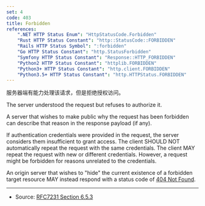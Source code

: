 ```yaml
---
set: 4
code: 403
title: Forbidden
references:
    ".NET HTTP Status Enum": "HttpStatusCode.Forbidden"
    "Rust HTTP Status Constant": "http::StatusCode::FORBIDDEN"
    "Rails HTTP Status Symbol": ":forbidden"
    "Go HTTP Status Constant": "http.StatusForbidden"
    "Symfony HTTP Status Constant": "Response::HTTP_FORBIDDEN"
    "Python2 HTTP Status Constant": "httplib.FORBIDDEN"
    "Python3+ HTTP Status Constant": "http.client.FORBIDDEN"
    "Python3.5+ HTTP Status Constant": "http.HTTPStatus.FORBIDDEN"
---
```


<CodeTitle code={code} title={title} />

服务器端有能力处理该请求，但是拒绝授权访问。

The server understood the request but refuses to authorize it.

A server that wishes to make public why the request has been forbidden can describe that reason in the response payload (if any).

If authentication credentials were provided in the request, the server considers them insufficient to grant access. The client SHOULD NOT automatically repeat the request with the same credentials. The client MAY repeat the request with new or different credentials. However, a request might be forbidden for reasons unrelated to the credentials.

An origin server that wishes to "hide" the current existence of a forbidden target resource MAY instead respond with a status code of [404 Not Found](/404).

---

* Source: [RFC7231 Section 6.5.3][1]

[1]: <https://tools.ietf.org/html/rfc7231#section-6.5.3>
